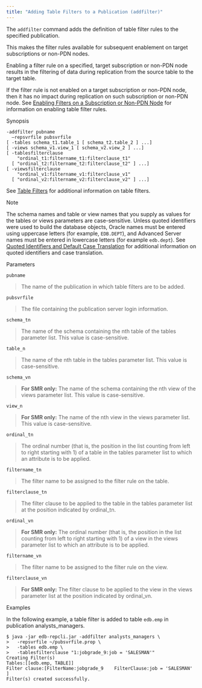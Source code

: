 ```yaml
---
title: "Adding Table Filters to a Publication (addfilter)"
---
```


<div id="adding_tablefilters_to_publication" class="registered_link"></div>


The `addfilter` command adds the definition of table filter rules to the specified publication.

This makes the filter rules available for subsequent enablement on target subscriptions or non-PDN nodes.

Enabling a filter rule on a specified, target subscription or non-PDN node results in the filtering of data during replication from the source table to the target table.

If the filter rule is not enabled on a target subscription or non-PDN node, then it has no impact during replication on such subscription or non-PDN node. See [Enabling Filters on a Subscription or Non-PDN Node](../../08_xdb_cli/03_xdb_cli_commands/#enable_filters_on_subscription_or_non_pdn_node) for information on enabling table filter rules.

Synopsis

``` text
-addfilter pubname
  –repsvrfile pubsvrfile
[ -tables schema_t1.table_1 [ schema_t2.table_2 ] ...]
[ -views schema_v1.view_1 [ schema_v2.view_2 ] ...]
[ -tablesfilterclause
    "ordinal_t1:filtername_t1:filterclause_t1"
  [ "ordinal_t2:filtername_t2:filterclause_t2" ] ...]
[ -viewsfilterclause
    "ordinal_v1:filtername_v1:filterclause_v1"
  [ "ordinal_v2:filtername_v2:filterclause_v2" ] ...]
```

See [Table Filters](../../02_overview/02_replication_concepts_and_definitions/#table_filters) for additional information on table filters.

<div class="note">

<div class="title">

Note

</div>

The schema names and table or view names that you supply as values for the tables or views parameters are case-sensitive. Unless quoted identifiers were used to build the database objects, Oracle names must be entered using uppercase letters (for example, `EDB.DEPT`), and Advanced Server names must be entered in lowercase letters (for example `edb.dept`). See [Quoted Identifiers and Default Case Translation](../../10_appendix/04_miscellaneous_xdb_processing_topics/#quoted_identifiers) for additional information on quoted identifiers and case translation.

</div>

Parameters

`pubname`

> The name of the publication in which table filters are to be added.

`pubsvrfile`

> The file containing the publication server login information.

`schema_tn`

> The name of the schema containing the nth table of the tables parameter list. This value is case-sensitive.

`table_n`

> The name of the nth table in the tables parameter list. This value is case-sensitive.

`schema_vn`

> **For SMR only:** The name of the schema containing the nth view of the views parameter list. This value is case-sensitive.

`view_n`

> **For SMR only:** The name of the nth view in the views parameter list. This value is case-sensitive.

`ordinal_tn`

> The ordinal number (that is, the position in the list counting from left to right starting with 1) of a table in the tables parameter list to which an attribute is to be applied.

`filtername_tn`

> The filter name to be assigned to the filter rule on the table.

`filterclause_tn`

> The filter clause to be applied to the table in the tables parameter list at the position indicated by ordinal\_tn.

`ordinal_vn`

> **For SMR only:** The ordinal number (that is, the position in the list counting from left to right starting with 1) of a view in the views parameter list to which an attribute is to be applied.

`filtername_vn`

> The filter name to be assigned to the filter rule on the view.

`filterclause_vn`

> **For SMR only:** The filter clause to be applied to the view in the views parameter list at the position indicated by ordinal\_vn.

Examples

In the following example, a table filter is added to table `edb.emp` in publication analysts\_managers.

``` text
$ java -jar edb-repcli.jar -addfilter analysts_managers \
>   -repsvrfile ~/pubsvrfile.prop \
>   -tables edb.emp \
>   -tablesfilterclause "1:jobgrade_9:job = 'SALESMAN'"
Creating Filter(s)
Tables:[[edb.emp, TABLE]]
Filter clause:[FilterName:jobgrade_9    FilterClause:job = 'SALESMAN'   ]
Filter(s) created successfully.
```
